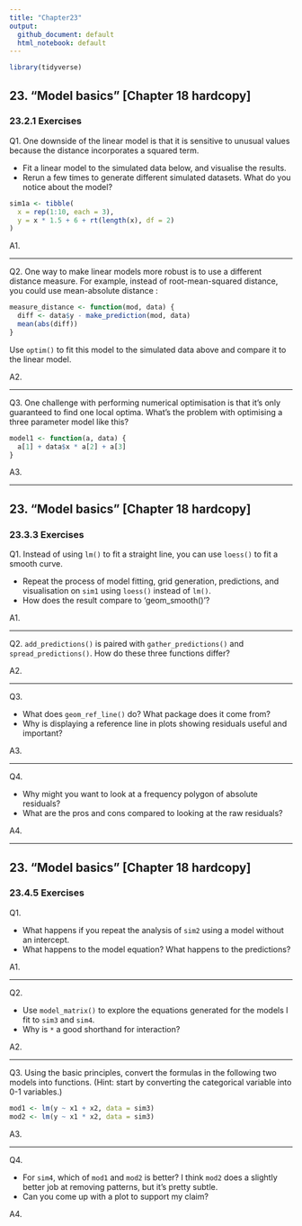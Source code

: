 ```yaml
---
title: "Chapter23"
output:
  github_document: default
  html_notebook: default
---
```


```r
library(tidyverse)
```


## 23. "Model basics" [Chapter 18 hardcopy]
### 23.2.1 Exercises

Q1.
One downside of the linear model is that it is sensitive to unusual values because the distance incorporates a squared term.

* Fit a linear model to the simulated data below, and visualise the results.
* Rerun a few times to generate different simulated datasets. What do you notice about the model?

```r
sim1a <- tibble(
  x = rep(1:10, each = 3),
  y = x * 1.5 + 6 + rt(length(x), df = 2)
)
```

A1.

-----------

Q2.
One way to make linear models more robust is to use a different distance measure. For example, instead of root-mean-squared distance, you could use mean-absolute distance :
```r
measure_distance <- function(mod, data) {
  diff <- data$y - make_prediction(mod, data)
  mean(abs(diff))
}
```

Use `optim()` to fit this model to the simulated data above and compare it to the linear model.

A2.

-----------

Q3.
One challenge with performing numerical optimisation is that it’s only guaranteed to find one local optima. What’s the problem with optimising a three parameter model like this?
```r
model1 <- function(a, data) {
  a[1] + data$x * a[2] + a[3]
}
```

A3.


-----------

## 23. "Model basics" [Chapter 18 hardcopy]
### 23.3.3 Exercises

Q1.
Instead of using `lm()` to fit a straight line, you can use `loess()` to fit a smooth curve.

* Repeat the process of model fitting, grid generation, predictions, and visualisation on `sim1` using `loess()` instead of `lm()`.
* How does the result compare to 'geom_smooth()'?

A1.

-----------

Q2.
`add_predictions()` is paired with `gather_predictions()` and `spread_predictions()`. How do these three functions differ?

A2.

-----------

Q3.

* What does `geom_ref_line()` do? What package does it come from?
* Why is displaying a reference line in plots showing residuals useful and important?

A3.

-----------

Q4.

* Why might you want to look at a frequency polygon of absolute residuals?
* What are the pros and cons compared to looking at the raw residuals?

A4.


-----------

## 23. "Model basics" [Chapter 18 hardcopy]
### 23.4.5 Exercises

Q1.

* What happens if you repeat the analysis of `sim2` using a model without an intercept.
* What happens to the model equation? What happens to the predictions?

A1.

-----------

Q2.

* Use `model_matrix()` to explore the equations generated for the models I fit to `sim3` and `sim4`.
* Why is `*` a good shorthand for interaction?

A2.

-----------

Q3.
Using the basic principles, convert the formulas in the following two models into functions.
(Hint: start by converting the categorical variable into 0-1 variables.)
```r
mod1 <- lm(y ~ x1 + x2, data = sim3)
mod2 <- lm(y ~ x1 * x2, data = sim3)
```

A3.

-----------

Q4.

* For `sim4`, which of `mod1` and `mod2` is better? I think `mod2` does a slightly better job at removing patterns, but it’s pretty subtle.
* Can you come up with a plot to support my claim?

A4.

